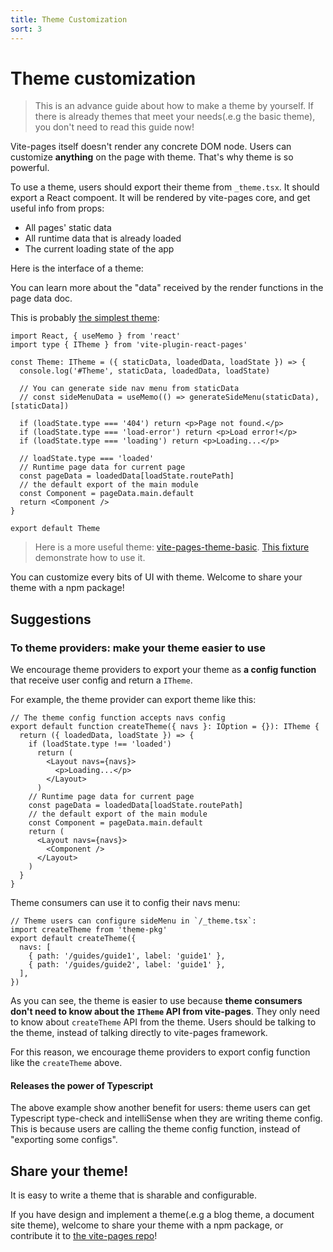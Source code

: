 ```yaml
---
title: Theme Customization
sort: 3
---
```



# Theme customization

> This is an advance guide about how to make a theme by yourself. If there is already themes that meet your needs(.e.g <Link to="/basic-theme">the basic theme</Link>), you don't need to read this guide now!

Vite-pages itself doesn't render any concrete DOM node. Users can customize **anything** on the page with theme. That's why theme is so powerful.

To use a theme, users should export their theme from `_theme.tsx`. It should export a React compoent. It will be rendered by vite-pages core, and get useful info from props:

- All pages' static data
- All runtime data that is already loaded
- The current loading state of the app

Here is the interface of a theme:


<ThemeInterface />

You can learn more about the "data" received by the render functions in <Link to="/page-data">the page data doc</Link>.

This is probably [the simplest theme](https://github.com/vitejs/vite-plugin-react-pages/blob/master/fixtures/basic/pages/_theme.tsx):

```tsx
import React, { useMemo } from 'react'
import type { ITheme } from 'vite-plugin-react-pages'

const Theme: ITheme = ({ staticData, loadedData, loadState }) => {
  console.log('#Theme', staticData, loadedData, loadState)

  // You can generate side nav menu from staticData
  // const sideMenuData = useMemo(() => generateSideMenu(staticData), [staticData])

  if (loadState.type === '404') return <p>Page not found.</p>
  if (loadState.type === 'load-error') return <p>Load error!</p>
  if (loadState.type === 'loading') return <p>Loading...</p>

  // loadState.type === 'loaded'
  // Runtime page data for current page
  const pageData = loadedData[loadState.routePath]
  // the default export of the main module
  const Component = pageData.main.default
  return <Component />
}

export default Theme
```

> Here is a more useful theme: [vite-pages-theme-basic](https://github.com/vitejs/vite-plugin-react-pages/blob/master/packages/theme-basic/src/index.tsx). [This fixture](https://github.com/vitejs/vite-plugin-react-pages/blob/master/fixtures/use-theme/pages/_theme.tsx) demonstrate how to use it.

You can customize every bits of UI with theme. Welcome to share your theme with a npm package!

## Suggestions

### To theme providers: make your theme easier to use

We encourage theme providers to export your theme as **a config function** that receive user config and return a `ITheme`.

For example, the theme provider can export theme like this:

```tsx
// The theme config function accepts navs config
export default function createTheme({ navs }: IOption = {}): ITheme {
  return ({ loadedData, loadState }) => {
    if (loadState.type !== 'loaded')
      return (
        <Layout navs={navs}>
          <p>Loading...</p>
        </Layout>
      )
    // Runtime page data for current page
    const pageData = loadedData[loadState.routePath]
    // the default export of the main module
    const Component = pageData.main.default
    return (
      <Layout navs={navs}>
        <Component />
      </Layout>
    )
  }
}
```

Theme consumers can use it to config their navs menu:

```tsx
// Theme users can configure sideMenu in `/_theme.tsx`:
import createTheme from 'theme-pkg'
export default createTheme({
  navs: [
    { path: '/guides/guide1', label: 'guide1' },
    { path: '/guides/guide2', label: 'guide1' },
  ],
})
```

As you can see, the theme is easier to use because **theme consumers don't need to know about the `ITheme` API from vite-pages**. They only need to know about `createTheme` API from the theme. Users should be talking to the theme, instead of talking directly to vite-pages framework.

For this reason, we encourage theme providers to export config function like the `createTheme` above.

#### Releases the power of Typescript

The above example show another benefit for users: theme users can get Typescript type-check and intelliSense when they are writing theme config. This is because users are calling the theme config function, instead of "exporting some configs".

## Share your theme!

It is easy to write a theme that is sharable and configurable.

If you have design and implement a theme(.e.g a blog theme, a document site theme), welcome to share your theme with a npm package, or contribute it to [the vite-pages repo](https://github.com/vitejs/vite-plugin-react-pages/tree/master/packages)!
